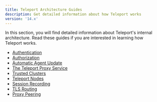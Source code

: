 ```yaml
---
title: Teleport Architecture Guides
description: Get detailed information about how Teleport works
version: '14.x'
---
```


In this section, you will find detailed information about Teleport's internal
architecture. Read these guides if you are interested in learning how Teleport
works.

- [Authentication](/ver/14.x/architecture/authentication)
- [Authorization](/ver/14.x/architecture/authorization)
- [Automatic Agent Update](/ver/14.x/architecture/agent-update-management)
- [The Teleport Proxy Service](/ver/14.x/architecture/proxy)
- [Trusted Clusters](/ver/14.x/architecture/trustedclusters)
- [Teleport Nodes](/ver/14.x/architecture/nodes)
- [Session Recording](/ver/14.x/architecture/session-recording)
- [TLS Routing](/ver/14.x/architecture/tls-routing)
- [Proxy Peering](/ver/14.x/architecture/proxy-peering)
